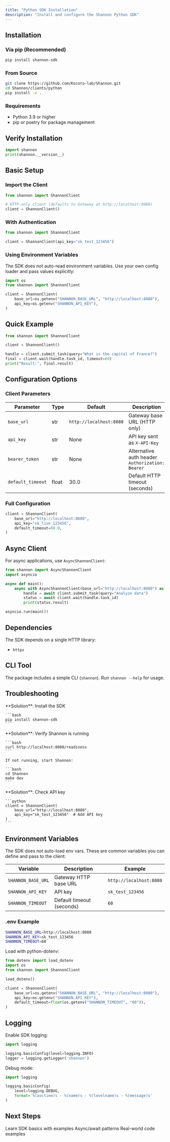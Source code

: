 ```yaml
---
title: "Python SDK Installation"
description: "Install and configure the Shannon Python SDK"
---
```


## Installation

### Via pip (Recommended)

```bash
pip install shannon-sdk
```

### From Source

```bash
git clone https://github.com/Kocoro-lab/Shannon.git
cd Shannon/clients/python
pip install -e .
```

### Requirements

- Python 3.9 or higher
- pip or poetry for package management

## Verify Installation

```python
import shannon
print(shannon.__version__)
```

## Basic Setup

### Import the Client

```python
from shannon import ShannonClient

# HTTP-only client (defaults to Gateway at http://localhost:8080)
client = ShannonClient()
```

### With Authentication

```python
from shannon import ShannonClient

client = ShannonClient(api_key="sk_test_123456")
```

### Using Environment Variables

The SDK does not auto-read environment variables. Use your own config loader and pass values explicitly:

```python
import os
from shannon import ShannonClient

client = ShannonClient(
    base_url=os.getenv("SHANNON_BASE_URL", "http://localhost:8080"),
    api_key=os.getenv("SHANNON_API_KEY"),
)
```

## Quick Example

```python
from shannon import ShannonClient

client = ShannonClient()

handle = client.submit_task(query="What is the capital of France?")
final = client.wait(handle.task_id, timeout=60)
print("Result:", final.result)
```

## Configuration Options

### Client Parameters

| Parameter | Type | Default | Description |
|-----------|------|---------|-------------|
| `base_url` | str | `http://localhost:8080` | Gateway base URL (HTTP only) |
| `api_key` | str | None | API key sent as `X-API-Key` |
| `bearer_token` | str | None | Alternative auth header `Authorization: Bearer` |
| `default_timeout` | float | 30.0 | Default HTTP timeout (seconds) |

### Full Configuration

```python
client = ShannonClient(
    base_url="http://localhost:8080",
    api_key="sk_live_123456",
    default_timeout=60.0,
)
```

## Async Client

For async applications, use `AsyncShannonClient`:

```python
from shannon import AsyncShannonClient
import asyncio

async def main():
    async with AsyncShannonClient(base_url="http://localhost:8080") as client:
        handle = await client.submit_task(query="Analyze data")
        status = await client.wait(handle.task_id)
        print(status.result)

asyncio.run(main())
```

## Dependencies

The SDK depends on a single HTTP library:

- `httpx`

## CLI Tool

The package includes a simple CLI (`shannon`). Run `shannon --help` for usage.

## Troubleshooting

<AccordionGroup>
  <Accordion title="ImportError: No module named 'shannon'">
    **Solution**: Install the SDK

    ```bash
    pip install shannon-sdk
    ```
  </Accordion>

  <Accordion title="Connection refused">
    **Solution**: Verify Shannon is running

    ```bash
    curl http://localhost:8080/readiness
    ```

    If not running, start Shannon:

    ```bash
    cd Shannon
    make dev
    ```
  </Accordion>

  <Accordion title="Authentication error">
    **Solution**: Check API key

    ```python
    client = ShannonClient(
        base_url="http://localhost:8080",
        api_key="sk_test_123456"  # Add API key
    )
    ```
  </Accordion>
</AccordionGroup>

## Environment Variables

The SDK does not auto-load env vars. These are common variables you can define and pass to the client:

| Variable | Description | Example |
|----------|-------------|---------|
| `SHANNON_BASE_URL` | Gateway HTTP base URL | `http://localhost:8080` |
| `SHANNON_API_KEY` | API key | `sk_test_123456` |
| `SHANNON_TIMEOUT` | Default timeout (seconds) | `60` |

### .env Example

```bash
SHANNON_BASE_URL=http://localhost:8080
SHANNON_API_KEY=sk_test_123456
SHANNON_TIMEOUT=60
```

Load with python-dotenv:

```python
from dotenv import load_dotenv
import os
from shannon import ShannonClient

load_dotenv()

client = ShannonClient(
    base_url=os.getenv("SHANNON_BASE_URL", "http://localhost:8080"),
    api_key=os.getenv("SHANNON_API_KEY"),
    default_timeout=float(os.getenv("SHANNON_TIMEOUT", "60")),
)
```

## Logging

Enable SDK logging:

```python
import logging

logging.basicConfig(level=logging.INFO)
logger = logging.getLogger('shannon')
```

Debug mode:

```python
import logging

logging.basicConfig(
    level=logging.DEBUG,
    format='%(asctime)s - %(name)s - %(levelname)s - %(message)s'
)
```

## Next Steps

<CardGroup cols={2}>
  <Card title="Quick Start" icon="rocket" href="/en/sdk/python/quickstart">
    Learn SDK basics with examples
  </Card>
  <Card title="Async Usage" icon="bolt" href="/en/sdk/python/async-usage">
    Async/await patterns
  </Card>
  <Card title="Examples" icon="code" href="/en/sdk/python/examples">
    Real-world code examples
  </Card>
</CardGroup>
